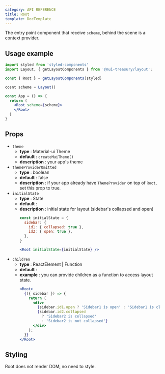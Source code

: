 ```yaml
---
category: API REFERENCE
title: Root
template: DocTemplate
---
```


The entry point component that receive `scheme`, behind the scene is a context provider.

## Usage example

```jsx
import styled from 'styled-components'
import Layout, { getLayoutComponents } from '@mui-treasury/layout';

const { Root } = getLayoutComponents(styled)

cosnt scheme = Layout()

const App = () => {
  return (
    <Root scheme={scheme}>
    </Root>
  )
}
```

## Props

- `theme`
  - **type** : Material-ui Theme
  - **default** : `createMuiTheme()`
  - **description** : your app's theme
- `themeProviderOmitted`
  - **type** : boolean
  - **default** : false
  - **description** : if your app already have `ThemeProvider` on top of `Root`, set this prop to true.
- `initialState`
  - **type** : State
  - **default** :
  - **description** : initial state for layout (sidebar's collapsed and open)
    ```jsx
    const initialState = {
      sidebar: {
        id1: { collapsed: true },
        id2: { open: true },
      },
    }
    
    <Root initialState={initialState} />
    ```
- `children`
  - **type** : ReactElement | Function
  - **default** :
  - **example** : you can provide children as a function to access layout state.
    ```jsx
    <Root>
      {({ sidebar }) => {
        return (
          <div>
            {sidebar.id1.open ? 'Sidebar1 is open' : 'Sidebar1 is closed'}
            {sidebar.id2.collapsed
              ? 'Sidebar2 is collapsed'
              : 'Sidebar2 is not collapsed'}
          </div>
        );
      }}
    </Root>
    ```

## Styling
Root does not render DOM, no need to style.